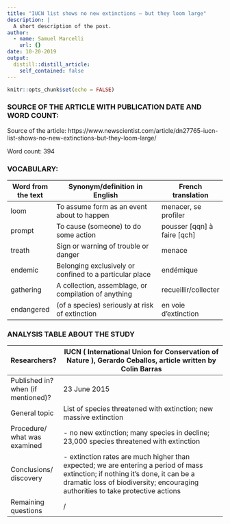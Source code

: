 ```yaml
---
title: "IUCN list shows no new extinctions – but they loom large"
description: |
  A short description of the post.
author:
  - name: Samuel Marcelli
    url: {}
date: 10-20-2019
output:
  distill::distill_article:
    self_contained: false
---
```


```r
knitr::opts_chunk$set(echo = FALSE)
```

### SOURCE OF THE ARTICLE WITH PUBLICATION DATE AND WORD COUNT:

Source of the article: https://www.newscientist.com/article/dn27765-iucn-list-shows-no-new-extinctions-but-they-loom-large/

Word count: 394

### VOCABULARY: 

| Word from the text | Synonym/definition in English                           | French translation          |
| ------------------ | ------------------------------------------------------- | --------------------------- |
| loom               | To assume form as an event about to happen              | menacer, se profiler        |
| prompt             | To cause (someone) to do some action                    | pousser [qqn] à faire [qch] |
| treath             |  Sign or warning of trouble or danger                   | menace                      |
| endemic            | Belonging exclusively or confined to a particular place | endémique                   |
| gathering          |  A collection, assemblage, or compilation of anything   | recueillir/collecter        |
| endangered         | (of a species) seriously at risk of extinction          | en voie d'extinction        |

### ANALYSIS TABLE ABOUT THE STUDY

| Researchers?                       | IUCN ( International Union for Conservation of Nature ), Gerardo Ceballos, article written by Colin Barras                                                                                                              |
| ---------------------------------- | ----------------------------------------------------------------------------------------------------------------------------------------------------------------------------------------------------------------------- |
| Published in? when (if mentioned)? | 23 June 2015                                                                                                                                                                                                            |
| General topic                      | List of species threatened with extinction; new massive extinction                                                                                                                                                      |
| Procedure/ what was examined       | - no new extinction; many species in decline; 23,000 species threatened with extinction                                                                                                                               |
| Conclusions/ discovery             | -    extinction rates are much higher than expected; we are entering a period of mass extinction;  if nothing it's done, it can be a dramatic loss of biodiversity; encouraging authorities to take protective actions  |
| Remaining questions                | /                                                                                                                                                                                                                       |
